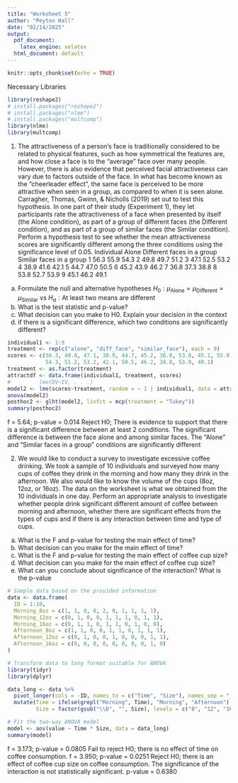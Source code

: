 ```yaml
---
title: "Worksheet 5"
author: "Peyton Hall"
date: "02/14/2025"
output:
  pdf_document:
    latex_engine: xelatex
  html_document: default
---
```



```r
knitr::opts_chunk$set(echo = TRUE)
```


Necessary Libraries
```r
library(reshape2)
# install.packages("reshape2")
# install.packages("nlme")
# install.packages("multcomp")
library(nlme)
library(multcomp)
```


1. The attractiveness of a person’s face is traditionally considered to be related to physical features, such as
how symmetrical the features are, and how close a face is to the “average” face over many people.
However, there is also evidence that perceived facial attractiveness can vary due to factors outside of the
face. In what has become known as the “cheerleader effect”, the same face is perceived to be more
attractive when seen in a group, as compared to when it is seen alone.
Carragher, Thomas, Gwinn, & Nicholls (2019) set out to test this hypothesis. In one part of their study
(Experiment 1), they let participants rate the attractiveness of a face when presented by itself (the Alone
condition), as part of a group of different faces (the Different condition), and as part of a group of similar
faces (the Similar condition).
Perform a hypothesis test to see whether the mean attractiveness scores are significantly different among
the three conditions using the significance level of 0.05.
Individual Alone Different faces in a group Similar faces in a group
1 56.3 55.9 54.3
2 49.8 49.7 51.2
3 47.1 52.5 53.2
4 38.9 41.6 42.1
5 44.7 47.0 50.5
6 45.2 43.9 46.2
7 36.8 37.3 38.8
8 53.8 52.7 53.9
9 45.1 46.2 49.1
a) Formulate the null and alternative hypotheses
$H_0: μ_\text{Alone} = μ_\text{Different} = μ_\text{Similar}$ vs $H_a: \text{At least two means are different}$
b) What is the test statistic and p-value?
c) What decision can you make to H0. Explain your decision in the context
f) if there is a significant difference, which two conditions are significantly different?

```r
individual1 <- 1:9
treatment <- rep(c("alone", "diff_face", "similar_face"), each = 9)
scores <- c(56.3, 49.8, 47.1, 38.9, 44.7, 45.2, 36.8, 53.8, 45.1, 55.9, 49.7, 52.5, 41.6, 47.0, 43.9, 37.3, 52.7, 46.2,
            54.3, 51.2, 53.2, 42.1, 50.5, 46.2, 38.8, 53.9, 49.1)
treatment <- as.factor(treatment)
attractdf <- data.frame(individual1, treatment, scores)
#         lme(DV~IV, . . .)
model2 <- lme(scores~treatment, random = ~ 1 | individual1, data = attractdf)
anova(model2)
posthoc2 <- glht(model2, linfct = mcp(treatment = "Tukey"))
summary(posthoc2)

```
f = 5.64; p-value = 0.014
Reject H0; There is evidence to support that there is a significant difference 
between at least 2 conditions. The significant difference is between the face 
alone and among similar faces.
The "Alone" and "Similar faces in a group" conditions are significantly different

2. We would like to conduct a survey to investigate excessive coffee drinking. We took a sample of 10
individuals and surveyed how many cups of coffee they drink in the morning and how many they drink in
the afternoon. We also would like to know the volume of the cups (8oz, 12oz, or 16oz). The data on the
worksheet is what we obtained from the 10 individuals in one day. Perform an appropriate analysis to
investigate whether people drink significant different amount of coffee between morning and
afternoon, whether there are significant effects from the types of cups and if there is any interaction
between time and type of cups.
a) What is the F and p-value for testing the main effect of time?
b) What decision can you make for the main effect of time?
c) What is the F and p-value for testing the main effect of coffee cup size?
d) What decision can you make for the main effect of coffee cup size?
e) What can you conclude about significance of the interaction? What is the p-value

```r
# Sample data based on the provided information
data <- data.frame(
  ID = 1:10,
  Morning_8oz = c(1, 1, 0, 0, 2, 0, 1, 1, 1, 1),
  Morning_12oz = c(0, 1, 0, 0, 1, 1, 1, 0, 1, 1),
  Morning_16oz = c(0, 1, 1, 0, 1, 1, 0, 1, 0, 0),
  Afternoon_8oz = c(1, 1, 0, 0, 1, 1, 0, 1, 1, 1),
  Afternoon_12oz = c(0, 1, 0, 0, 1, 0, 0, 0, 1, 1),
  Afternoon_16oz = c(0, 0, 0, 0, 0, 0, 0, 0, 1, 0)
)

# Transform data to long format suitable for ANOVA
library(tidyr)
library(dplyr)

data_long <- data %>%
  pivot_longer(cols = -ID, names_to = c("Time", "Size"), names_sep = "_") %>%
  mutate(Time = ifelse(grepl("Morning", Time), "Morning", "Afternoon"),
         Size = factor(gsub("\\D", "", Size), levels = c("8", "12", "16")))

# Fit the two-way ANOVA model
model <- aov(value ~ Time * Size, data = data_long)
summary(model)

```
f = 3.173; p-value = 0.0805
Fail to reject H0; there is no effect of time on coffee consumption.
f = 3.950; p-value = 0.0251
Reject H0; there is an effect of coffee cup size on coffee consumption.
The significance of the interaction is not statistically significant.
p-value = 0.6380
